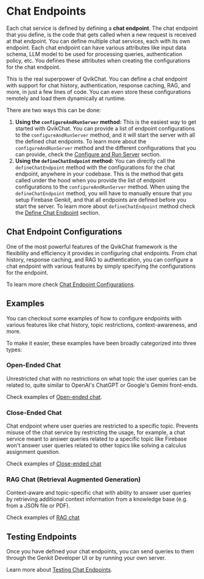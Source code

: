 
# Chat Endpoints

Each chat service is defined by defining a **chat endpoint**. The chat endpoint that you define, is the code that gets called when a new request is received at that endpoint. You can define multiple chat services, each with its own endpoint. Each chat endpoint can have various attributes like input data schema, LLM model to be used for processing queries, authentication policy, etc. You defines these attributes when creating the configurations for the chat endpoint.

This is the real superpower of QvikChat. You can define a chat endpoint with support for chat history, authentication, response caching, RAG, and more, in just a few lines of code. You can even store these configurations remotely and load them dynamically at runtime.

There are two ways this can be done:

1. **Using the `configureAndRunServer` method:** This is the easiest way to get started with QvikChat. You can provide a list of endpoint configurations to the `configureAndRunServer` method, and it will start the server with all the defined chat endpoints. To learn more about the `configureAndRunServer` method and the different configurations that you can provide, check the [Configure and Run Server](/core#configure-and-run-server) section.
2. **Using the `defineChatEndpoint` method:** You can directly call the `defineChatEndpoint` method with the configurations for the chat endpoint, anywhere in your codebase. This is the method that gets called under the hood when you provide the list of endpoint configurations to the `configureAndRunServer` method. When using the `defineChatEndpoint` method, you will have to manually ensure that you setup Firebase Genkit, and that all endpoints are defined before you start the server. To learn more about `defineChatEndpoint` method check the [Define Chat Endpoint](/core#define-chat-endpoint) section.

## Chat Endpoint Configurations

One of the most powerful features of the QvikChat framework is the flexibility and efficiency it provides in configuring chat endpoints. From chat history, response caching, and RAG to authentication, you can configure a chat endpoint with various features by simply specifying the configurations for the endpoint.

To learn more check [Chat Endpoint Configurations](/chat-endpoints/chat-endpoint-configurations).

## Examples

You can checkout some examples of how to configure endpoints with various features like chat history, topic restrictions, context-awareness, and more.

To make it easier, these examples have been broadly categorized into three types:

### Open-Ended Chat

Unrestricted chat with no restrictions on what topic the user queries can be related to, quite similar to OpenAI's ChatGPT or Google's Gemini front-ends.

Check examples of [Open-ended chat](chat-endpoints/examples/open-ended-chat).

### Close-Ended Chat

Chat endpoint where user queries are restricted to a specific topic. Prevents misuse of the chat service by restricting the usage, for example, a chat service meant to answer queries related to a specific topic like Firebase won't answer user queries related to other topics like solving a calculus assignment question.

Check examples of [Close-ended chat](chat-endpoints/examples/close-ended-chat)

### RAG Chat (Retrieval Augmented Generation)

Context-aware and topic-specific chat with ability to answer user queries by retrieving additional context information from a knowledge base (e.g. from a JSON file or PDF).

Check examples of [RAG chat](chat-endpoints/examples/rag-chat)

## Testing Endpoints

Once you have defined your chat endpoints, you can send queries to them through the Genkit Developer UI or by running your own server.

Learn more about [Testing Chat Endpoints](chat-endpoints/testing-endpoints).
